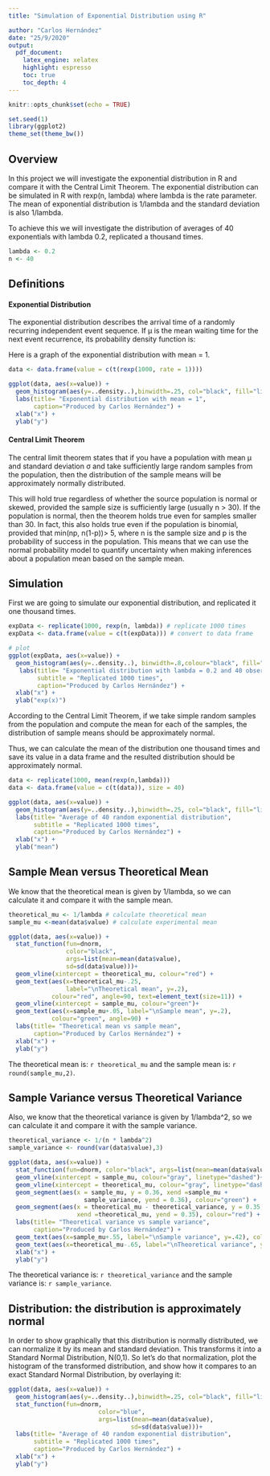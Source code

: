 ```yaml
---
title: "Simulation of Exponential Distribution using R"

author: "Carlos Hernández"
date: "25/9/2020"
output:
  pdf_document:
    latex_engine: xelatex
    highlight: espresso
    toc: true
    toc_depth: 4
---
```


```r
knitr::opts_chunk$set(echo = TRUE)
```
```r
set.seed(1)
library(ggplot2)
theme_set(theme_bw())

```


## Overview

In this project we will investigate the exponential distribution in R and compare it with the Central Limit Theorem. The exponential distribution can be simulated in R with rexp(n, lambda) where lambda is the rate parameter. The mean of exponential distribution is 1/lambda and the standard deviation is also 1/lambda.

To achieve this we will investigate the distribution of averages of 40 exponentials with lambda 0.2, replicated a thousand times.

```r
lambda <- 0.2
n <- 40
```

## Definitions


#### Exponential Distribution

The exponential distribution describes the arrival time of a randomly recurring independent event sequence. If μ is the mean waiting time for the next event recurrence, its probability density function is:

\begin{equation}
             \nonumber f_X(x) = \left\{
              \begin{array}{l l}
                \lambda e^{-\lambda x} & \quad  x > 0\\
                0 & \quad \textrm{otherwise}
              \end{array} \right.
            \end{equation}

Here is a graph of the exponential distribution with mean = 1.


```r
data <- data.frame(value = c(t(rexp(1000, rate = 1)))) 

ggplot(data, aes(x=value)) + 
  geom_histogram(aes(y=..density..),binwidth=.25, col="black", fill="lightblue")+
  labs(title= "Exponential distribution with mean = 1", 
       caption="Produced by Carlos Hernández") +
  xlab("x") +
  ylab("y")

```

#### Central Limit Theorem

The central limit theorem states that if you have a population with mean μ and standard deviation σ and take sufficiently large random samples from the population, then the distribution of the sample means will be approximately normally distributed. 

This will hold true regardless of whether the source population is normal or skewed, provided the sample size is sufficiently large (usually n > 30). If the population is normal, then the theorem holds true even for samples smaller than 30. In fact, this also holds true even if the population is binomial, provided that min(np, n(1-p))> 5, where n is the sample size and p is the probability of success in the population. This means that we can use the normal probability model to quantify uncertainty when making inferences about a population mean based on the sample mean.

## Simulation

First we are going to simulate our exponential distribution, and replicated it one thousand times.

```r
expData <- replicate(1000, rexp(n, lambda)) # replicate 1000 times 
expData <- data.frame(value = c(t(expData))) # convert to data frame

# plot
ggplot(expData, aes(x=value)) + 
  geom_histogram(aes(y=..density..), binwidth=.8,colour="black", fill="lightblue") +
   labs(title= "Exponential distribution with lambda = 0.2 and 40 observations", 
        subtitle = "Replicated 1000 times", 
        caption="Produced by Carlos Hernández") +
  xlab("x") +
  ylab("exp(x)")

```

According to the Central Limit Theorem, if we take simple random samples from the population and compute the mean for each of the samples, the distribution of sample means should be approximately normal. 

Thus, we can calculate the mean of the distribution one thousand times and save its value in a data frame and the resulted distribution should be approximately normal.

```r
data <- replicate(1000, mean(rexp(n,lambda)))
data <- data.frame(value = c(t(data)), size = 40)

ggplot(data, aes(x=value)) + 
  geom_histogram(aes(y=..density..),binwidth=.25, col="black", fill="lightblue") +
  labs(title= "Average of 40 random exponential distribution", 
       subtitle = "Replicated 1000 times", 
       caption="Produced by Carlos Hernández") +
  xlab("x") +
  ylab("mean")


```

## Sample Mean versus Theoretical Mean

We know that the theoretical mean is given by 1/lambda, so we can calculate it and compare it with the sample mean.

```r
theoretical_mu <- 1/lambda # calculate theoretical mean 
sample_mu <-mean(data$value) # calculate experimental mean

ggplot(data, aes(x=value)) + 
  stat_function(fun=dnorm, 
                color="black", 
                args=list(mean=mean(data$value), 
                sd=sd(data$value)))+
  geom_vline(xintercept = theoretical_mu, colour="red") +
  geom_text(aes(x=theoretical_mu-.25, 
                label="\nTheoretical mean", y=.2), 
            colour="red", angle=90, text=element_text(size=11)) +
  geom_vline(xintercept = sample_mu, colour="green")+
  geom_text(aes(x=sample_mu+.05, label="\nSample mean", y=.2), 
            colour="green", angle=90) + 
  labs(title= "Theoretical mean vs sample mean", 
       caption="Produced by Carlos Hernández") +
  xlab("x") +
  ylab("y")

```

The theoretical mean is: `r theoretical_mu` and the sample mean is: `r round(sample_mu,2)`.

## Sample Variance versus Theoretical Variance

Also, we know that the theoretical variance is given by 1/lambda^2, so we can calculate it and compare it with the sample variance.


```r
theoretical_variance <- 1/(n * lambda^2)
sample_variance <- round(var(data$value),3)

ggplot(data, aes(x=value)) + 
  stat_function(fun=dnorm, color="black", args=list(mean=mean(data$value), sd=sd(data$value)))+
  geom_vline(xintercept = sample_mu, colour="gray", linetype="dashed")+
  geom_vline(xintercept = theoretical_mu, colour="gray", linetype="dashed")+
  geom_segment(aes(x = sample_mu, y = 0.36, xend =sample_mu + 
                     sample_variance, yend = 0.36), colour="green") +
  geom_segment(aes(x = theoretical_mu - theoretical_variance, y = 0.35, 
                   xend =theoretical_mu, yend = 0.35), colour="red") +
  labs(title= "Theoretical variance vs sample variance", 
       caption="Produced by Carlos Hernández") +
  geom_text(aes(x=sample_mu+.55, label="\nSample variance", y=.42), colour="green") +
  geom_text(aes(x=theoretical_mu-.65, label="\nTheoretical variance", y=.33), colour="red") +
  xlab("x") +
  ylab("y")

```

The theoretical variance is: `r theoretical_variance` and the sample variance is: `r sample_variance`.

## Distribution: the distribution is approximately normal

In order to show graphically that this distribution is normally distributed, we can normalize it by its mean and standard deviation. This transforms it into a Standard Normal Distribution, N(0,1). So let’s do that normalization, plot the histogram of the transformed distribution, and show how it compares to an exact Standard Normal Distribution, by overlaying it:

```r
ggplot(data, aes(x=value)) + 
  geom_histogram(aes(y=..density..),binwidth=.25, col="black", fill="lightblue") +
  stat_function(fun=dnorm,
                         color="blue",
                         args=list(mean=mean(data$value), 
                                  sd=sd(data$value)))+
  labs(title= "Average of 40 random exponential distribution", 
       subtitle = "Replicated 1000 times", 
       caption="Produced by Carlos Hernández") +
  xlab("x") +
  ylab("y")
```
